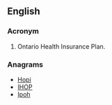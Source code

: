 ==English==
{{wikipedia}}

===Acronym===
{{rfc-header|Acronym}}
{{head|en|acronym}}

# {{lb|en|Canada}} Ontario Health Insurance Plan.

===Anagrams===
* [[Hopi#English|Hopi]]
* [[IHOP#English|IHOP]]
* [[Ipoh#English|Ipoh]]